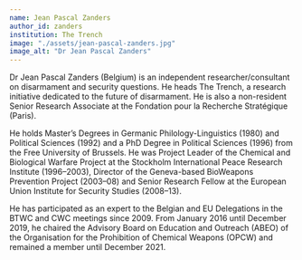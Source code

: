 ---
name: Jean Pascal Zanders
author_id: zanders
institution: The Trench
image: "./assets/jean-pascal-zanders.jpg"
image_alt: "Dr Jean Pascal Zanders"
---

Dr Jean Pascal Zanders (Belgium) is an independent researcher/consultant on disarmament and security questions. He heads The Trench, a research initiative dedicated to the future of disarmament. He is also a non-resident Senior Research Associate at the Fondation pour la Recherche Stratégique (Paris).

He holds Master’s Degrees in Germanic Philology-Linguistics (1980) and Political Sciences (1992) and a PhD Degree in Political Sciences (1996) from the Free University of Brussels. He was Project Leader of the Chemical and Biological Warfare Project at the Stockholm International Peace Research Institute (1996–2003), Director of the Geneva-based BioWeapons Prevention Project (2003–08) and Senior Research Fellow at the European Union Institute for Security Studies (2008–13).

He has participated as an expert to the Belgian and EU Delegations in the BTWC and CWC meetings since 2009. From January 2016 until December 2019, he chaired the Advisory Board on Education and Outreach (ABEO) of the Organisation for the Prohibition of Chemical Weapons (OPCW) and remained a member until December 2021.
